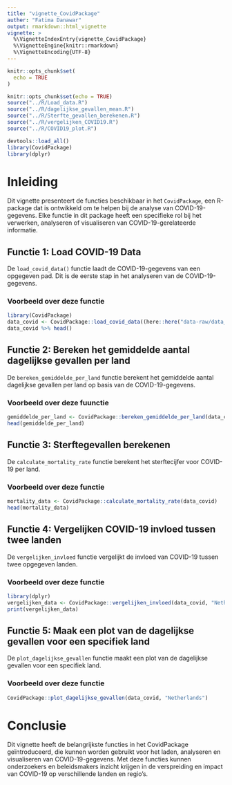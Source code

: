 ```yaml
---
title: "vignette_CovidPackage"
auther: "Fatima Danawar"
output: rmarkdown::html_vignette
vignette: >
  %\VignetteIndexEntry{vignette_CovidPackage}
  %\VignetteEngine{knitr::rmarkdown}
  %\VignetteEncoding{UTF-8}
---
```


```r
knitr::opts_chunk$set(
  echo = TRUE
)
```

```r
knitr::opts_chunk$set(echo = TRUE)
source("../R/Load_data.R")
source("../R/dagelijkse_gevallen_mean.R")
source("../R/Sterfte_gevallen_berekenen.R")
source("../R/vergelijken_COVID19.R")
source("../R/COVID19_plot.R")

devtools::load_all()
library(CovidPackage)
library(dplyr)
```

# Inleiding
Dit vignette presenteert de functies beschikbaar in het `CovidPackage`, een R-package dat is ontwikkeld om te helpen bij de analyse van COVID-19-gegevens. Elke functie in dit package heeft een specifieke rol bij het verwerken, analyseren of visualiseren van COVID-19-gerelateerde informatie.

## Functie 1: Load COVID-19 Data

De `load_covid_data()` functie laadt de COVID-19-gegevens van een opgegeven pad. Dit is de eerste stap in het analyseren van de COVID-19-gegevens.

### Voorbeeld over deze functie

```r
library(CovidPackage)
data_covid <- CovidPackage::load_covid_data((here::here("data-raw/data_covid19.csv")))
data_covid %>% head()
```

## Functie 2: Bereken het gemiddelde aantal dagelijkse gevallen per land

De `bereken_gemiddelde_per_land` functie berekent het gemiddelde aantal dagelijkse gevallen per land op basis van de COVID-19-gegevens.

### Voorbeeld over deze fuunctie

```r
gemiddelde_per_land <- CovidPackage::bereken_gemiddelde_per_land(data_covid)
head(gemiddelde_per_land)
```

## Functie 3: Sterftegevallen berekenen

De `calculate_mortality_rate` functie berekent het sterftecijfer voor COVID-19 per land.

### Voorbeeld over deze functie
```r
mortality_data <- CovidPackage::calculate_mortality_rate(data_covid)
head(mortality_data)
```

## Functie 4: Vergelijken COVID-19 invloed tussen twee landen

De `vergelijken_invloed` functie vergelijkt de invloed van COVID-19 tussen twee opgegeven landen.

### Voorbeeld over deze functie
```r
library(dplyr)
vergelijken_data <- CovidPackage::vergelijken_invloed(data_covid, "Netherlands", "Belgium")
print(vergelijken_data)
```

## Functie 5: Maak een plot van de dagelijkse gevallen voor een specifiek land
De `plot_dagelijkse_gevallen` functie maakt een plot van de dagelijkse gevallen voor een specifiek land.

### Voorbeeld over deze functie
```r
CovidPackage::plot_dagelijkse_gevallen(data_covid, "Netherlands")
```

# Conclusie
Dit vignette heeft de belangrijkste functies in het CovidPackage geïntroduceerd, die kunnen worden gebruikt voor het laden, analyseren en visualiseren van COVID-19-gegevens. Met deze functies kunnen onderzoekers en beleidsmakers inzicht krijgen in de verspreiding en impact van COVID-19 op verschillende landen en regio's.






